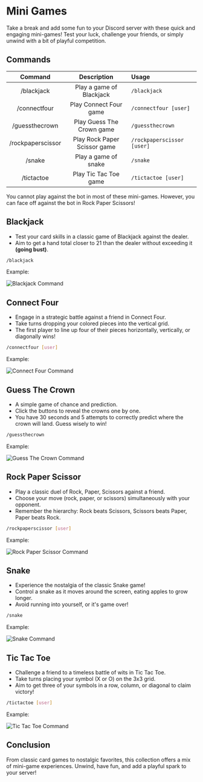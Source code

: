 
# Mini Games

Take a break and add some fun to your Discord server with these quick and engaging mini-games!  Test your luck, challenge your friends, or simply unwind with a bit of playful competition.

## Commands

|      Command      |                    Description                     | Usage                      |
| :---------------: | :------------------------------------------------: | :------------------------- |
|    /blackjack     |              Play a game of Blackjack              | `/blackjack`               |
|   /connectfour    | Play Connect Four game | `/connectfour [user]`      |
|   /guessthecrown    | Play Guess The Crown game | `/guessthecrown`      |
| /rockpaperscissor |            Play Rock Paper Scissor game            | `/rockpaperscissor [user]` |
|      /snake       |                Play a game of snake                | `/snake`                   |
|    /tictactoe     |               Play Tic Tac Toe game                | `/tictactoe [user]`        |

<Callout type="info">
You cannot play against the bot in most of these mini-games. However, you can face off against the bot in Rock Paper Scissors!
</Callout>

## Blackjack

- Test your card skills in a classic game of Blackjack against the dealer.
- Aim to get a hand total closer to 21 than the dealer without exceeding it **(going bust)**.

```bash filename="Usage"
/blackjack
```

Example:

![Blackjack Command](./img/bj-command.png)

## Connect Four

- Engage in a strategic battle against a friend in Connect Four.
- Take turns dropping your colored pieces into the vertical grid.
- The first player to line up four of their pieces horizontally, vertically, or diagonally wins!

```bash filename="Usage"
/connectfour [user]
```

Example:

![Connect Four Command](./img/c4.png)

## Guess The Crown

- A simple game of chance and prediction.
- Click the buttons to reveal the crowns one by one.
- You have 30 seconds and 5 attempts to correctly predict where the crown will land. Guess wisely to win!

```bash filename="Usage"
/guessthecrown
```

Example:

![Guess The Crown Command](./img/gtc.png)

## Rock Paper Scissor

- Play a classic duel of Rock, Paper, Scissors against a friend.
- Choose your move (rock, paper, or scissors) simultaneously with your opponent.
- Remember the hierarchy: Rock beats Scissors, Scissors beats Paper, Paper beats Rock.

```bash filename="Usage"
/rockpaperscissor [user]
```

Example:

![Rock Paper Scissor Command](./img/rps.png)

## Snake

- Experience the nostalgia of the classic Snake game!
- Control a snake as it moves around the screen, eating apples to grow longer.
- Avoid running into yourself, or it's game over!

```bash filename="Usage"
/snake
```

Example:

![Snake Command](./img/snake.png)

## Tic Tac Toe

- Challenge a friend to a timeless battle of wits in Tic Tac Toe.
- Take turns placing your symbol (X or O) on the 3x3 grid.
- Aim to get three of your symbols in a row, column, or diagonal to claim victory!

```bash filename="Usage"
/tictactoe [user]
```

Example:

![Tic Tac Toe Command](./img/ttt.png)

## <span className="txp">Conclusion</span>

From classic card games to nostalgic favorites, this collection offers a mix of mini-game experiences.  Unwind, have fun, and add a playful spark to your server!